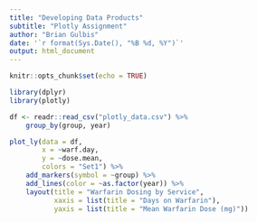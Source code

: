 ```yaml
---
title: "Developing Data Products"
subtitle: "Plotly Assignment"
author: "Brian Gulbis"
date: '`r format(Sys.Date(), "%B %d, %Y")`'
output: html_document
---
```


```r
knitr::opts_chunk$set(echo = TRUE)
```

```r
library(dplyr)
library(plotly)

df <- readr::read_csv("plotly_data.csv") %>%
    group_by(group, year)

plot_ly(data = df, 
        x = ~warf.day, 
        y = ~dose.mean, 
        colors = "Set1") %>%
    add_markers(symbol = ~group) %>%
    add_lines(color = ~as.factor(year)) %>%
    layout(title = "Warfarin Dosing by Service",
           xaxis = list(title = "Days on Warfarin"),
           yaxis = list(title = "Mean Warfarin Dose (mg)"))
```

